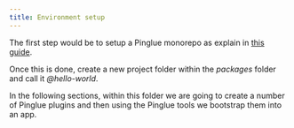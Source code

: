 ```yaml
---
title: Environment setup
---
```


The first step would be to setup a Pinglue monorepo as explain in [this guide](:monorepo-setup). 

Once this is done, create a new project folder within the *packages* folder and call it *@hello-world*. 

In the following sections, within this folder we are going to create a number of Pinglue plugins and then using the Pinglue tools we bootstrap them into an app. 

